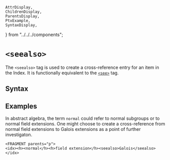     AttrDisplay,
    ChildrenDisplay,
    ParentsDisplay,
    PtxExample,
    SyntaxDisplay,
} from "../../../components";

# `<seealso>`

The `<seealso>` tag is used to create a cross-reference entry for an item in the
Index.  It is functionally equivalent to the [`<see>`](./see) tag.

## Syntax

<SyntaxDisplay name="seealso" />

## Examples

In abstract algebra, the term `normal` could refer to normal subgroups or
to normal field extensions.  One might choose to create a cross-reference
from normal field extensions to Galois extensions as a point of further
investigaton.

```ptx-example
<FRAGMENT parents="p">
<idx><h><normal</h><h>field extension</h><seealso>Galois</seealso></idx>

```
